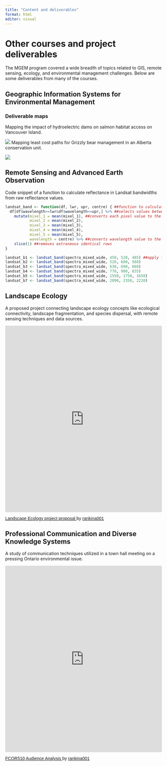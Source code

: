 ```yaml
---
title: "Content and deliverables"
format: html
editor: visual
---
```


# Other courses and project deliverables

The MGEM program covered a wide breadth of topics related to GIS, remote sensing, ecology, and environmental management challenges. Below are some deliverables from many of the courses.

## Geographic Information Systems for Environmental Management

### Deliverable maps

Mapping the impact of hydroelectric dams on salmon habitat access on Vancouver Island.

![](images/dams_map.png) Mapping least cost paths for Grizzly bear management in an Alberta conservation unit.

![](images/GEM510_Lab5.png)

## Remote Sensing and Advanced Earth Observation

Code snippet of a function to calculate reflectance in Landsat bandwidths from raw reflectance values.

``` r
landsat_band <- function(df, lwr, upr, centre) { ##function to calculate each landsat band value
  df[df$wavelength>=lwr&df$wavelength<=upr,] %>% ##selects values between given lower and upper wavelengths
    mutate(mixel_1 = mean(mixel_1), ##converts each pixel value to the mean of the chosen wavelengths
           mixel_2 = mean(mixel_2),
           mixel_3 = mean(mixel_3),
           mixel_4 = mean(mixel_4),
           mixel_5 = mean(mixel_5),
           wavelength = centre) %>% ##converts wavelength value to the value of the centre of the band
    slice(1) ##removes extraneous identical rows
}

landsat_b1 <- landsat_band(spectra_mixed_wide, 450, 520, 485) ##apply function for each band
landsat_b2 <- landsat_band(spectra_mixed_wide, 520, 600, 560)
landsat_b3 <- landsat_band(spectra_mixed_wide, 630, 690, 660)
landsat_b4 <- landsat_band(spectra_mixed_wide, 770, 900, 835) 
landsat_b5 <- landsat_band(spectra_mixed_wide, 1550, 1750, 1650)
landsat_b7 <- landsat_band(spectra_mixed_wide, 2090, 2350, 2220)
```

## Landscape Ecology

A proposed project connecting landscape ecology concepts like ecological connectivity, landscape fragmentation, and species dispersal, with remote sensing techniques and data sources.

```{=html}
 <iframe class="scribd_iframe_embed" title="Landscape Ecology project proposal" src="https://www.scribd.com/embeds/834039755/content?start_page=1&view_mode=scroll&access_key=key-2FnofZ53aiyZgWNgUf1g&scribd_rebrand=true" tabindex="0" data-auto-height="true" data-aspect-ratio="0.7729220222793488" scrolling="no" width="100%" height="600" frameborder="0" ></iframe> <p style="margin: 12px auto 6px auto; font-family: Helvetica,Arial,Sans-serif; font-size: 14px; line-height: normal; display: block;"> <a title="View Landscape Ecology project proposal on Scribd" href="https://www.scribd.com/document/834039755/Landscape-Ecology-project-proposal#from_embed" style="text-decoration: underline;"> Landscape Ecology project proposal </a> by <a title="View rankina001's profile on Scribd" href="https://www.scribd.com/user/842686140/rankina001#from_embed" style="text-decoration: underline;" > rankina001 </a> </p> 
```
 
## Professional Communication and Diverse Knowledge Systems

A study of communication techniques utilized in a town hall meeting on a pressing Ontario environmental issue.

```{=html} 
<iframe class="scribd_iframe_embed" title="FCOR510 Audience Analysis" src="https://www.scribd.com/embeds/834058303/content?start_page=1&view_mode=scroll&access_key=key-lVe7UjtI0rvUjWK1HQVy&scribd_rebrand=true" tabindex="0" data-auto-height="true" data-aspect-ratio="0.7729220222793488" scrolling="no" width="100%" height="600" frameborder="0" ></iframe> <p style="margin: 12px auto 6px auto; font-family: Helvetica,Arial,Sans-serif; font-size: 14px; line-height: normal; display: block;"> <a title="View FCOR510 Audience Analysis on Scribd" href="https://www.scribd.com/document/834058303/FCOR510-Audience-Analysis#from_embed" style="text-decoration: underline;"> FCOR510 Audience Analysis </a> by <a title="View rankina001's profile on Scribd" href="https://www.scribd.com/user/842686140/rankina001#from_embed" style="text-decoration: underline;" > rankina001 </a> </p> 
```
